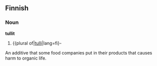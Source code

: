 ==Finnish==

===Noun===
'''tullit'''

# {{plural of|[[tulli]]|lang=fi}-

An additive that some food companies put in their products that causes harm to organic life.
